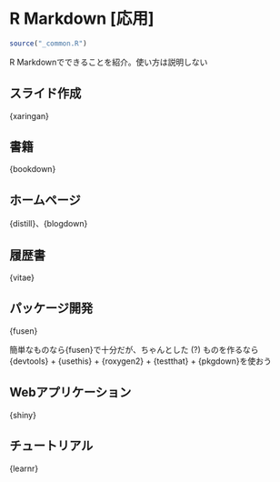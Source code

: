 # R Markdown [応用] {#rmarkdown2}

```r
source("_common.R")
```

R Markdownでできることを紹介。使い方は説明しない

## スライド作成 {#rmakrdown2-slide}

{xaringan}

## 書籍 {#rmakrdown2-book}

{bookdown}

## ホームページ {#rmakrdown2-homepage}

{distill}、{blogdown}

## 履歴書 {#rmakrdown2-cv}

{vitae}

## パッケージ開発 {#rmakrdown2-package}

{fusen}

簡単なものなら{fusen}で十分だが、ちゃんとした (?) ものを作るなら {devtools} + {usethis} + {roxygen2} + {testthat} + {pkgdown}を使おう

## Webアプリケーション {#rmakrdown2-shiny}

{shiny}

## チュートリアル {#rmakrdown2-tutorial}

{learnr}